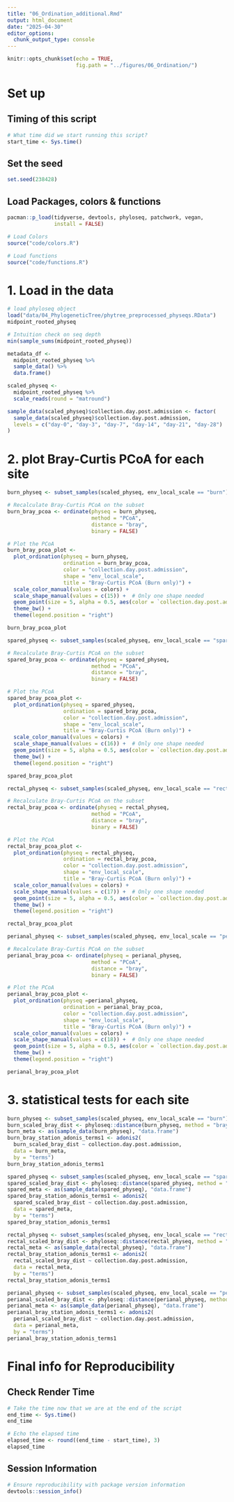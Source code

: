 ```yaml
---
title: "06_Ordination_additional.Rmd"
output: html_document
date: "2025-04-30"
editor_options: 
  chunk_output_type: console
---
```



```r
knitr::opts_chunk$set(echo = TRUE, 
                      fig.path = "../figures/06_Ordination/")
```

# Set up 

## Timing of this script

```r
# What time did we start running this script? 
start_time <- Sys.time()
```

## Set the seed

```r
set.seed(238428)
```

## Load Packages, colors & functions  
```r

pacman::p_load(tidyverse, devtools, phyloseq, patchwork, vegan, 
               install = FALSE)

# Load Colors 
source("code/colors.R")

# Load functions 
source("code/functions.R")
```

# 1. Load in the data 

```r
# load phyloseq object
load("data/04_PhylogeneticTree/phytree_preprocessed_physeqs.RData")
midpoint_rooted_physeq

# Intuition check on seq depth
min(sample_sums(midpoint_rooted_physeq))

metadata_df <- 
  midpoint_rooted_physeq %>%
  sample_data() %>%
  data.frame()

scaled_physeq <- 
  midpoint_rooted_physeq %>%
  scale_reads(round = "matround")

sample_data(scaled_physeq)$collection.day.post.admission <- factor(
  sample_data(scaled_physeq)$collection.day.post.admission,
  levels = c("day-0", "day-3", "day-7", "day-14", "day-21", "day-28")
)
```

# 2. plot Bray-Curtis PCoA for each site
```r


burn_physeq <- subset_samples(scaled_physeq, env_local_scale == "burn")

# Recalculate Bray-Curtis PCoA on the subset
burn_bray_pcoa <- ordinate(physeq = burn_physeq,
                           method = "PCoA",
                           distance = "bray", 
                           binary = FALSE)

# Plot the PCoA
burn_bray_pcoa_plot <- 
  plot_ordination(physeq = burn_physeq,
                  ordination = burn_bray_pcoa,
                  color = "collection.day.post.admission",
                  shape = "env_local_scale",
                  title = "Bray-Curtis PCoA (Burn only)") + 
  scale_color_manual(values = colors) + 
  scale_shape_manual(values = c(15)) +  # Only one shape needed
  geom_point(size = 5, alpha = 0.5, aes(color = `collection.day.post.admission`)) + 
  theme_bw() + 
  theme(legend.position = "right")

burn_bray_pcoa_plot
```


```r


spared_physeq <- subset_samples(scaled_physeq, env_local_scale == "spared")

# Recalculate Bray-Curtis PCoA on the subset
spared_bray_pcoa <- ordinate(physeq = spared_physeq,
                           method = "PCoA",
                           distance = "bray", 
                           binary = FALSE)

# Plot the PCoA
spared_bray_pcoa_plot <- 
  plot_ordination(physeq = spared_physeq,
                  ordination = spared_bray_pcoa,
                  color = "collection.day.post.admission",
                  shape = "env_local_scale",
                  title = "Bray-Curtis PCoA (Burn only)") + 
  scale_color_manual(values = colors) + 
  scale_shape_manual(values = c(16)) +  # Only one shape needed
  geom_point(size = 5, alpha = 0.5, aes(color = `collection.day.post.admission`)) + 
  theme_bw() + 
  theme(legend.position = "right")

spared_bray_pcoa_plot
```

```r


rectal_physeq <- subset_samples(scaled_physeq, env_local_scale == "rectal")

# Recalculate Bray-Curtis PCoA on the subset
rectal_bray_pcoa <- ordinate(physeq = rectal_physeq,
                           method = "PCoA",
                           distance = "bray", 
                           binary = FALSE)

# Plot the PCoA
rectal_bray_pcoa_plot <- 
  plot_ordination(physeq = rectal_physeq,
                  ordination = rectal_bray_pcoa,
                  color = "collection.day.post.admission",
                  shape = "env_local_scale",
                  title = "Bray-Curtis PCoA (Burn only)") + 
  scale_color_manual(values = colors) + 
  scale_shape_manual(values = c(17)) +  # Only one shape needed
  geom_point(size = 5, alpha = 0.5, aes(color = `collection.day.post.admission`)) + 
  theme_bw() + 
  theme(legend.position = "right")

rectal_bray_pcoa_plot
```


```r


perianal_physeq <- subset_samples(scaled_physeq, env_local_scale == "perianal")

# Recalculate Bray-Curtis PCoA on the subset
perianal_bray_pcoa <- ordinate(physeq = perianal_physeq,
                           method = "PCoA",
                           distance = "bray", 
                           binary = FALSE)

# Plot the PCoA
perianal_bray_pcoa_plot <- 
  plot_ordination(physeq =perianal_physeq,
                  ordination = perianal_bray_pcoa,
                  color = "collection.day.post.admission",
                  shape = "env_local_scale",
                  title = "Bray-Curtis PCoA (Burn only)") + 
  scale_color_manual(values = colors) + 
  scale_shape_manual(values = c(18)) +  # Only one shape needed
  geom_point(size = 5, alpha = 0.5, aes(color = `collection.day.post.admission`)) + 
  theme_bw() + 
  theme(legend.position = "right")

perianal_bray_pcoa_plot
```

# 3. statistical tests for each site

```r
burn_physeq <- subset_samples(scaled_physeq, env_local_scale == "burn")
burn_scaled_bray_dist <- phyloseq::distance(burn_physeq, method = "bray", binary = FALSE)
burn_meta <- as(sample_data(burn_physeq), "data.frame")
burn_bray_station_adonis_terms1 <- adonis2(
  burn_scaled_bray_dist ~ collection.day.post.admission,
  data = burn_meta,
  by = "terms")
burn_bray_station_adonis_terms1
```


```r
spared_physeq <- subset_samples(scaled_physeq, env_local_scale == "spared")
spared_scaled_bray_dist <- phyloseq::distance(spared_physeq, method = "bray", binary = FALSE)
spared_meta <- as(sample_data(spared_physeq), "data.frame")
spared_bray_station_adonis_terms1 <- adonis2(
  spared_scaled_bray_dist ~ collection.day.post.admission,
  data = spared_meta,
  by = "terms")
spared_bray_station_adonis_terms1
```



```r
rectal_physeq <- subset_samples(scaled_physeq, env_local_scale == "rectal")
rectal_scaled_bray_dist <- phyloseq::distance(rectal_physeq, method = "bray", binary = FALSE)
rectal_meta <- as(sample_data(rectal_physeq), "data.frame")
rectal_bray_station_adonis_terms1 <- adonis2(
  rectal_scaled_bray_dist ~ collection.day.post.admission,
  data = rectal_meta,
  by = "terms")
rectal_bray_station_adonis_terms1
```


```r
perianal_physeq <- subset_samples(scaled_physeq, env_local_scale == "perianal")
perianal_scaled_bray_dist <- phyloseq::distance(perianal_physeq, method = "bray", binary = FALSE)
perianal_meta <- as(sample_data(perianal_physeq), "data.frame")
perianal_bray_station_adonis_terms1 <- adonis2(
  perianal_scaled_bray_dist ~ collection.day.post.admission,
  data = perianal_meta,
  by = "terms")
perianal_bray_station_adonis_terms1
```
# Final info for Reproducibility 

## Check Render Time
```r
# Take the time now that we are at the end of the script
end_time <- Sys.time()
end_time 

# Echo the elapsed time
elapsed_time <- round((end_time - start_time), 3)
elapsed_time
```

## Session Information

```r
# Ensure reproducibility with package version information
devtools::session_info()
```

